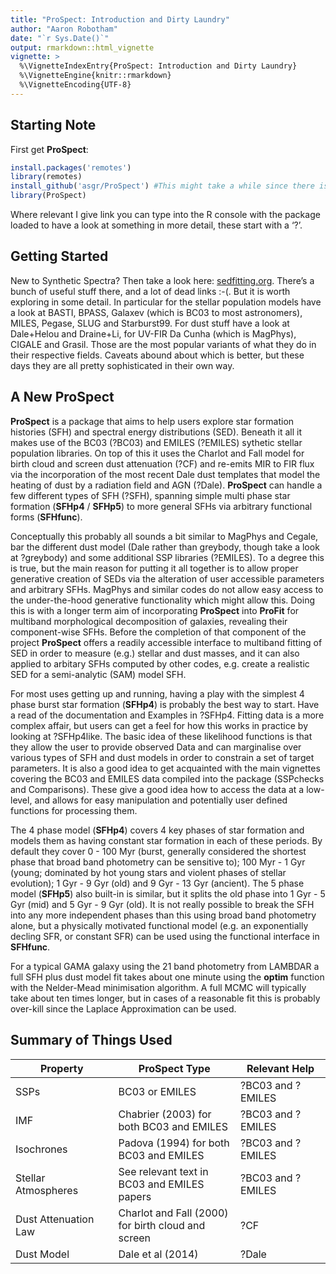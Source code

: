 ```yaml
---
title: "ProSpect: Introduction and Dirty Laundry"
author: "Aaron Robotham"
date: "`r Sys.Date()`"
output: rmarkdown::html_vignette
vignette: >
  %\VignetteIndexEntry{ProSpect: Introduction and Dirty Laundry}
  %\VignetteEngine{knitr::rmarkdown}
  %\VignetteEncoding{UTF-8}
---
```


## Starting Note

First get **ProSpect**:

```r
install.packages('remotes')
library(remotes)
install_github('asgr/ProSpect') #This might take a while since there is a lot of data embedded in the package.
library(ProSpect)
```

Where relevant I give link you can type into the R console with the package loaded to have a look at something in more detail, these start with a '?'.

## Getting Started

New to Synthetic Spectra? Then take a look here: [sedfitting.org](http://www.sedfitting.org/Models.html). There's a bunch of useful stuff there, and a lot of dead links :-(. But it is worth exploring in some detail. In particular for the stellar population models have a look at BASTI, BPASS, Galaxev (which is BC03 to most astronomers), MILES, Pegase, SLUG and Starburst99. For dust stuff have a look at Dale+Helou and Draine+Li, for UV-FIR Da Cunha (which is MagPhys), CIGALE and Grasil. Those are the most popular variants of what they do in their respective fields. Caveats abound about which is better, but these days they are all pretty sophisticated in their own way.

## A New ProSpect

**ProSpect** is a package that aims to help users explore star formation histories (SFH) and spectral energy distributions (SED). Beneath it all it makes use of the BC03 (?BC03) and EMILES (?EMILES) sythetic stellar population libraries. On top of this it uses the Charlot and Fall model for birth cloud and screen dust attenuation (?CF) and re-emits MIR to FIR flux via the incorporation of the most recent Dale dust templates that model the heating of dust by a radiation field and AGN (?Dale). **ProSpect** can handle a few different types of SFH (?SFH), spanning simple multi phase star formation (**SFHp4** / **SFHp5**) to more general SFHs via arbitrary functional forms (**SFHfunc**).

Conceptually this probably all sounds a bit similar to MagPhys and Cegale, bar the different dust model (Dale rather than greybody, though take a look at ?greybody) and some additional SSP libraries (?EMILES). To a degree this is true, but the main reason for putting it all together is to allow proper generative creation of SEDs via the alteration of user accessible parameters and arbitrary SFHs. MagPhys and similar codes do not allow easy access to the under-the-hood generative functionality which might allow this. Doing this is with a longer term aim of incorporating **ProSpect** into **ProFit** for multiband morphological decomposition of galaxies, revealing their component-wise SFHs. Before the completion of that component of the project **ProSpect** offers a readily accessible interface to multiband fitting of SED in order to measure (e.g.) stellar and dust masses, and it can also applied to arbitary SFHs computed by other codes, e.g. create a realistic SED for a semi-analytic (SAM) model SFH.

For most uses getting up and running, having a play with the simplest 4 phase burst star formation (**SFHp4**) is probably the best way to start. Have a read of the documentation and Examples in ?SFHp4. Fitting data is a more complex affair, but users can get a feel for how this works in practice by looking at ?SFHp4like. The basic idea of these likelihood functions is that they allow the user to provide observed Data and can marginalise over various types of SFH and dust models in order to constrain a set of target parameters. It is also a good idea to get acquainted with the main vignettes covering the BC03 and EMILES data compiled into the package (SSPchecks and Comparisons). These give a good idea how to access the data at a low-level, and allows for easy manipulation and potentially user defined functions for processing them.

The 4 phase model (**SFHp4**) covers 4 key phases of star formation and models them as having constant star formation in each of these periods. By default they cover 0 - 100 Myr (burst, generally considered the shortest phase that broad band photometry can be sensitive to); 100 Myr - 1 Gyr (young; dominated by hot young stars and violent phases of stellar evolution); 1 Gyr - 9 Gyr (old) and 9 Gyr - 13 Gyr (ancient). The 5 phase model (**SFHp5**) also built-in is similar, but it splits the old phase into 1 Gyr - 5 Gyr (mid) and 5 Gyr - 9 Gyr (old). It is not really possible to break the SFH into any more independent phases than this using broad band photometry alone, but a physically motivated functional model (e.g. an exponentially decling SFR, or constant SFR) can be used using the functional interface in **SFHfunc**.

For a typical GAMA galaxy using the 21 band photometry from LAMBDAR a full SFH plus dust model fit takes about one minute using the **optim** function with the Nelder-Mead minimisation algorithm. A full MCMC will typically take about ten times longer, but in cases of a reasonable fit this is probably over-kill since the Laplace Approximation can be used.

## Summary of Things Used

Property | ProSpect Type  |  Relevant Help
----------------- | -------------------- | ---------------
SSPs | BC03 or EMILES  |  ?BC03 and ?EMILES
IMF | Chabrier (2003) for both BC03 and EMILES  |  ?BC03 and ?EMILES
Isochrones | Padova (1994) for both BC03 and EMILES   |   ?BC03 and ?EMILES
Stellar Atmospheres  |  See relevant text in BC03 and EMILES papers |   ?BC03 and ?EMILES
Dust Attenuation Law | Charlot and Fall (2000) for birth cloud and screen   |  ?CF
Dust Model  |  Dale et al (2014)  |  ?Dale
